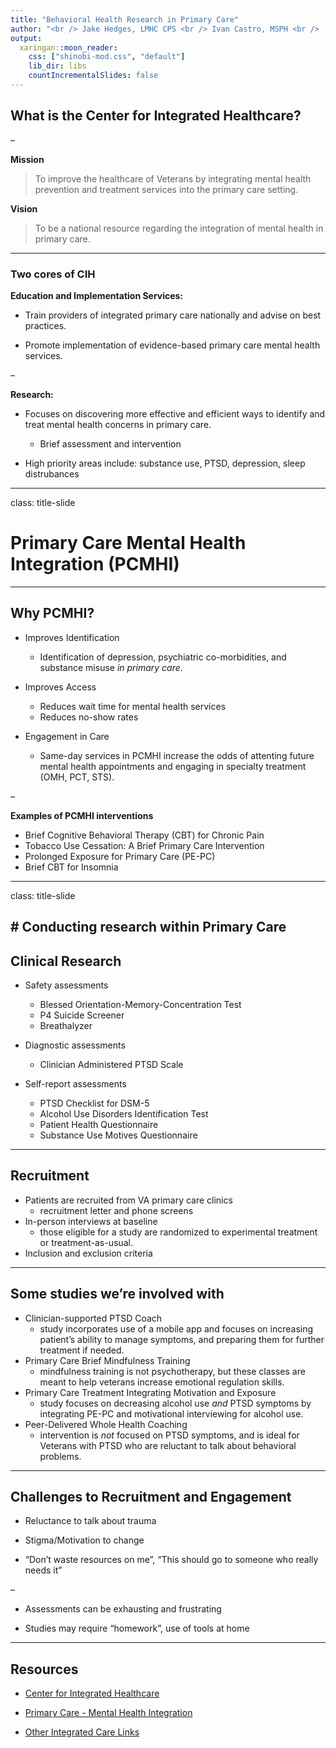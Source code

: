 ```yaml
---
title: "Behavioral Health Research in Primary Care"
author: "<br /> Jake Hedges, LMHC CPS <br /> Ivan Castro, MSPH <br />  <br />  VISN2 Center for Integrated Healthcare"
output:
  xaringan::moon_reader:
    css: ["shinobi-mod.css", "default"]
    lib_dir: libs
    countIncrementalSlides: false
---
```


## What is the Center for Integrated Healthcare?  

--

__Mission__  

>To improve the healthcare of Veterans by integrating mental health prevention and treatment services into the primary care setting.  

__Vision__  

>To be a national resource regarding the integration of mental health in primary care.  

---

### Two cores of CIH  

__Education and Implementation Services:__   

- Train providers of integrated primary care nationally and advise on best practices.  

- Promote implementation of evidence-based primary care mental health services.  

--


__Research:__    

- Focuses on discovering more effective and efficient ways to identify and treat mental health concerns in primary care.  

  - Brief assessment and intervention  
  
- High priority areas include: substance use, PTSD, depression, sleep distrubances


---

class: title-slide

# Primary Care Mental Health Integration (PCMHI)

---

## Why PCMHI? 

- Improves Identification  

  - Identification of depression, psychiatric co-morbidities, and substance misuse _in primary care_.  
  
- Improves Access  

  - Reduces wait time for mental health services  
  - Reduces no-show rates  
  
- Engagement in Care  

  - Same-day services in PCMHI increase the odds of attenting future mental health appointments and engaging in specialty treatment (OMH, PCT, STS).  
  
--

__Examples of PCMHI interventions__  

- Brief Cognitive Behavioral Therapy (CBT) for Chronic Pain  
- Tobacco Use Cessation: A Brief Primary Care Intervention  
- Prolonged Exposure for Primary Care (PE-PC)  
- Brief CBT for Insomnia  

---

class: title-slide 

# Conducting research within Primary Care 
---

## Clinical Research  

- Safety assessments  

  - Blessed Orientation-Memory-Concentration Test  
  - P4 Suicide Screener  
  - Breathalyzer  
  
- Diagnostic assessments  
  
  - Clinician Administered PTSD Scale  

- Self-report assessments  

  - PTSD Checklist for DSM-5  
  - Alcohol Use Disorders Identification Test  
  - Patient Health Questionnaire  
  - Substance Use Motives Questionnaire  

---

## Recruitment  

- Patients are recruited from VA primary care clinics  
  - recruitment letter and phone screens  

- In-person interviews at baseline  
  - those eligible for a study are randomized to experimental treatment or treatment-as-usual.  
  
- Inclusion and exclusion criteria 

---

## Some studies we're involved with

- Clinician-supported PTSD Coach  
  - study incorporates use of a mobile app and focuses on increasing patient's ability to manage symptoms, and preparing them for further treatment if needed.  
  
- Primary Care Brief Mindfulness Training  
  - mindfulness training is not psychotherapy, but these classes are meant to help veterans increase emotional regulation skills.  
  
- Primary Care Treatment Integrating Motivation and Exposure  
  - study focuses on decreasing alcohol use _and_ PTSD symptoms by integrating PE-PC and motivational interviewing for alcohol use.  
  
- Peer-Delivered Whole Health Coaching  
  - intervention is _not_ focused on PTSD symptoms, and is ideal for Veterans with PTSD who are reluctant to talk about behavioral problems.  
  
---

## Challenges to Recruitment and Engagement

- Reluctance to talk about trauma  

- Stigma/Motivation to change   

- "Don't waste resources on me", "This should go to someone who really needs it"

--

- Assessments can be exhausting and frustrating  
 
- Studies may require "homework", use of tools at home  

---

## Resources  

- [Center for Integrated Healthcare](https://www.mirecc.va.gov/cih-visn2/)  

- [Primary Care - Mental Health Integration](https://www.patientcare.va.gov/primarycare/PCMHI.asp)  

- [Other Integrated Care Links](https://www.mirecc.va.gov/cih-visn2/other_integrated_care_links.asp)  




